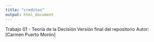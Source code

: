 ```yaml
---
title: "creditos"
output: html_document
---
```


Trabajo 01 - Teoría de la Decisión 
Versión final del repositorio
Autor: [Carmen Puerto Morón]
